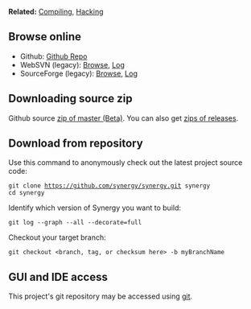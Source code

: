 '''Related:''' [[Compiling]], [[Hacking]]

==Browse online==

* Github: [http://github.com/synergy/synergy/ Github Repo]
* WebSVN (legacy): [http://synergy-foss.org/code/ Browse], [http://synergy-foss.org/code/log.php?repname=synergy Log]
* SourceForge (legacy): [http://synergy2.svn.sourceforge.net/viewvc/synergy2/ Browse], [http://synergy2.svn.sourceforge.net/viewvc/synergy2/branches/?view=log Log]

==Downloading source zip==

Github source [https://github.com/synergy/synergy/archive/master.zip zip of master (Beta)].
You can also get [https://github.com/synergy/synergy/tags zips of releases].

==Download from repository==

Use this command to anonymously check out the latest project source code:
 git clone https://github.com/synergy/synergy.git synergy
 cd synergy

Identify which version of Synergy you want to build:
 git log --graph --all --decorate=full

Checkout your target branch:
 git checkout <branch, tag, or checksum here> -b myBranchName

==GUI and IDE access==

This project's git repository may be accessed using [http://git-scm.com/downloads git].